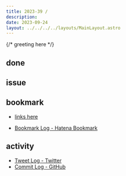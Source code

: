 ```yaml
---
title: 2023-39 / 
description: 
date: 2023-09-24
layout: ../../../../layouts/MainLayout.astro
---
```


{/* greeting here */}

## done

### 

## issue

### 

## bookmark

- [links here]()


- [Bookmark Log - Hatena Bookmark](https://b.hatena.ne.jp/Ryo_K/bookmark)

## activity

<Tweet tweetLink="" />
<Instagram instagramId="" />
<YouTube youTubeId="" />

- [Tweet Log - Twitter](https://twitter.com/search?q=(from%3Alegnoh)%20until%3A2023-09-24%20since%3A2023-09-18%20-filter%3Areplies&src=typed_query)
- [Commit Log - GitHub](https://github.com/legnoh?tab=overview&from=2023-09-18&to=2023-09-24)
